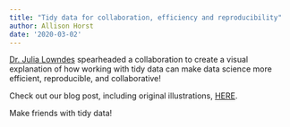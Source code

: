 ```yaml
---
title: "Tidy data for collaboration, efficiency and reproducibility"
author: Allison Horst
date: '2020-03-02'
---
```


[Dr. Julia Lowndes](https://jules32.github.io/) spearheaded a collaboration to create a visual explanation of how working with tidy data can make data science more efficient, reproducible, and collaborative! 

Check out our blog post, including original illustrations, [HERE](https://www.openscapes.org/blog/2020/10/12/tidy-data/). 

Make friends with tidy data! 
